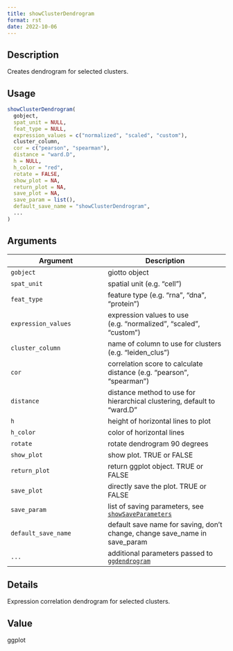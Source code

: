 ```yaml
--- 
title: showClusterDendrogram 
format: rst 
date: 2022-10-06 
--- 
```


## Description

Creates dendrogram for selected clusters.


## Usage

```r
showClusterDendrogram(
  gobject,
  spat_unit = NULL,
  feat_type = NULL,
  expression_values = c("normalized", "scaled", "custom"),
  cluster_column,
  cor = c("pearson", "spearman"),
  distance = "ward.D",
  h = NULL,
  h_color = "red",
  rotate = FALSE,
  show_plot = NA,
  return_plot = NA,
  save_plot = NA,
  save_param = list(),
  default_save_name = "showClusterDendrogram",
  ...
)
```


## Arguments

Argument      |Description
------------- |----------------
`gobject`     |     giotto object
`spat_unit`     |     spatial unit (e.g. "cell")
`feat_type`     |     feature type (e.g. "rna", "dna", "protein")
`expression_values`     |     expression values to use (e.g. "normalized", "scaled", "custom")
`cluster_column`     |     name of column to use for clusters (e.g. "leiden_clus")
`cor`     |     correlation score to calculate distance (e.g. "pearson", "spearman")
`distance`     |     distance method to use for hierarchical clustering, default to "ward.D"
`h`     |     height of horizontal lines to plot
`h_color`     |     color of horizontal lines
`rotate`     |     rotate dendrogram 90 degrees
`show_plot`     |     show plot. TRUE or FALSE
`return_plot`     |     return ggplot object. TRUE or FALSE
`save_plot`     |     directly save the plot. TRUE or FALSE
`save_param`     |     list of saving parameters, see [`showSaveParameters`](#showsaveparameters)
`default_save_name`     |     default save name for saving, don't change, change save_name in save_param
`...`     |     additional parameters passed to [`ggdendrogram`](#ggdendrogram)


## Details

Expression correlation dendrogram for selected clusters.


## Value

ggplot


